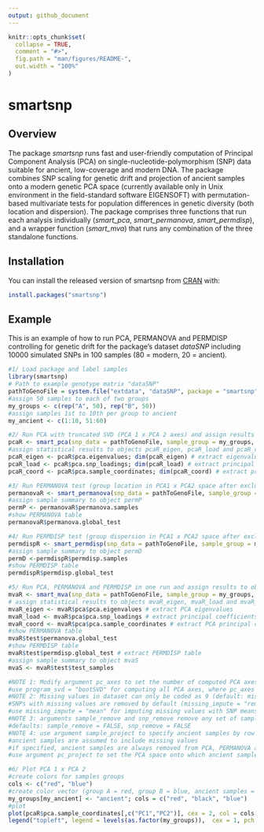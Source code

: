 ```yaml
---
output: github_document
---
```


<!-- README.md is generated from README.Rmd. Please edit that file -->

```r
knitr::opts_chunk$set(
  collapse = TRUE,
  comment = "#>",
  fig.path = "man/figures/README-",
  out.width = "100%"
)
```

# smartsnp

<!-- badges: start -->
<!-- badges: end -->

## Overview

The package *smartsnp* runs fast and user-friendly computation of Principal Component Analysis (PCA) on single-nucleotide-polymorphism (SNP) data suitable for ancient, low-coverage and modern DNA. The package combines SNP scaling for genetic drift and projection of ancient samples onto a modern genetic PCA space (currently available only in Unix environment in the field-standard software EIGENSOFT) with permutation-based multivariate tests for population differences in genetic diversity (both location and dispersion). The package comprises three functions that run each analysis individually (*smart_pca*, *smart_permanova*, *smart_permdisp*), and a wrapper function (*smart_mva*) that runs any combination of the three standalone functions.

## Installation

You can install the released version of smartsnp from [CRAN](https://CRAN.R-project.org) with:

``` r
install.packages("smartsnp")
```

## Example

This is an example of how to run PCA, PERMANOVA and PERMDISP controlling for genetic drift for the package's dataset *dataSNP* including 10000 simulated SNPs in 100 samples (80 = modern, 20 = ancient).

```r
#1/ Load package and label samples
library(smartsnp)
# Path to example genotype matrix "dataSNP"
pathToGenoFile = system.file("extdata", "dataSNP", package = "smartsnp")
#assign 50 samples to each of two groups
my_groups <- c(rep("A", 50), rep("B", 50))
#assign samples 1st to 10th per group to ancient
my_ancient <- c(1:10, 51:60)

#2/ Run PCA with truncated SVD (PCA 1 x PCA 2 axes) and assign results to object pcaR
pcaR <- smart_pca(snp_data = pathToGenoFile, sample_group = my_groups, sample_project = my_ancient)
#assign statistical results to objects pcaR_eigen, pcaR_load and pcaR_coord
pcaR_eigen <- pcaR$pca.eigenvalues; dim(pcaR_eigen) # extract eigenvalues
pcaR_load <- pcaR$pca.snp_loadings; dim(pcaR_load) # extract principal coefficients (SNP loadings)
pcaR_coord <- pcaR$pca.sample_coordinates; dim(pcaR_coord) # extract principal components (sample position in PCA space)

#3/ Run PERMANOVA test (group location in PCA1 x PCA2 space after excluding ancient samples) and assign results to object permanovaR
permanovaR <- smart_permanova(snp_data = pathToGenoFile, sample_group = my_groups, target_space = "pca", sample_remove = my_ancient)
#assign sample summary to object permP
permP <- permanovaR$permanova.samples
#show PERMANOVA table
permanovaR$permanova.global_test

#4/ Run PERMDISP test (group dispersion in PCA1 x PCA2 space after excluding ancient samples) and assign results to object permdispR
permdispR <- smart_permdisp(snp_data = pathToGenoFile, sample_group = my_groups, sample_remove = my_ancient)
#assign sample summary to object permD
permD <-permdispR$permdisp.samples
#show PERMDISP table
permdispR$permdisp.global_test

#5/ Run PCA, PERMANOVA and PERMDISP in one run and assign results to object mvaR
mvaR <- smart_mva(snp_data = pathToGenoFile, sample_group = my_groups, sample_remove = my_ancient)
# assign statistical results to objects mvaR_eigen, mvaR_load and mvaR_coord
mvaR_eigen <- mvaR$pca$pca.eigenvalues # extract PCA eigenvalues
mvaR_load <- mvaR$pca$pca.snp_loadings # extract principal coefficients (SNP loadings)
mvaR_coord <- mvaR$pca$pca.sample_coordinates # extract PCA principal components (sample position in PCA space)
#show PERMANOVA table
mvaR$test$permanova.global_test
#show PERMDISP table
mvaR$test$permdisp.global_test # extract PERMDISP table
#assign sample summary to object mvaS
mvaS <- mvaR$test$test_samples

#NOTE 1: Modify argument pc_axes to set the number of computed PCA axes (defaults: pc_axes = 2, program_svd = "RSpectra")
#use program_svd = "bootSVD" for computing all PCA axes, where pc_axes has no effect on computations
#NOTE 2: Missing values in dataset can only be coded as 9 (default: missing_value = 9) or NA (missing_value = NA)
#SNPs with missing values are removed by default (missing_impute = "remove")
#use missing_impute = "mean" for imputing missing values with SNP means 
#NOTE 3: arguments sample_remove and snp_remove remove any set of samples (by column number) and SNPs (by row number), respectively
#defaults: sample_remove = FALSE, snp_remove = FALSE
#NOTE 4: use argument sample_project to specify ancient samples by row number (default: sample_project = FALSE)
#ancient samples are assumed to include missing values
#if specified, ancient samples are always removed from PCA, PERMANOVA and PERMDISP computations
#use argument pc_project to set the PCA space onto which ancient samples are projected (default: pc_project = c(1:2) for PCA 1 x PCA2 space)

#6/ Plot PCA 1 x PCA 2
#create colors for samples groups
cols <- c("red", "blue")
#create color vector (group A = red, group B = blue, ancient samples = black)
my_groups[my_ancient] <- "ancient"; cols = c("red", "black", "blue")
#plot
plot(pcaR$pca.sample_coordinates[,c("PC1","PC2")], cex = 2, col = cols[as.factor(my_groups)], pch = 19, main = "genotype smartpca")
legend("topleft", legend = levels(as.factor(my_groups)),  cex = 1, pch = 19, col = cols, text.col = cols)
```
